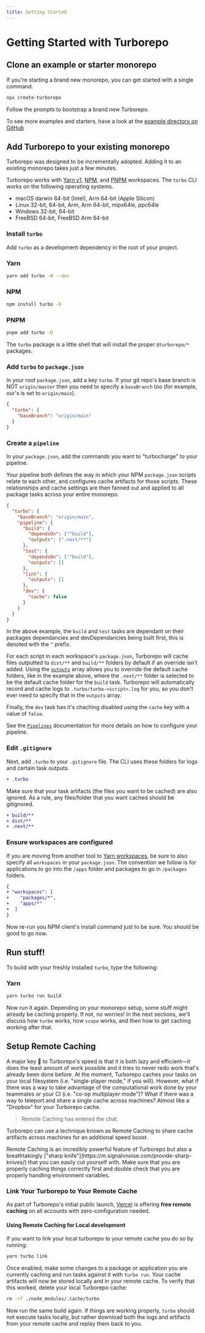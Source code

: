 ```yaml
---
title: Getting Started 
---
```



# Getting Started with Turborepo

## Clone an example or starter monorepo

If you're starting a brand new monorepo, you can get started with a single command.

```sh
npx create-turborepo
```

Follow the prompts to bootstrap a brand new Turborepo.

To see more examples and starters, have a look at the [example directory on GitHub](https://github.com/vercel/turborepo/blob/main/examples)

## Add Turborepo to your existing monorepo

Turborepo was designed to be incrementally adopted. Adding it to an existing monorepo takes just a few minutes.

Turborepo works with [Yarn v1](https://classic.yarnpkg.com/lang/en/), [NPM](https://npmjs.com), and [PNPM](https://pnpm.io/) workspaces. The `turbo` CLI works on the following operating systems.

- macOS darwin 64-bit (Intel), Arm 64-bit (Apple Silicon)
- Linux 32-bit, 64-bit, Arm, Arm 64-bit, mips64le, ppc64le
- Windows 32-bit, 64-bit
- FreeBSD 64-bit, FreeBSD Arm 64-bit

### Install `turbo`

Add `turbo` as a development dependency in the root of your project.

### Yarn

```bash
yarn add turbo -W --dev
```

### NPM

```bash
npm install turbo -D
```

### PNPM

```bash
pnpm add turbo -D
```

The `turbo` package is a little shell that will install the proper `@turborepo/*` packages.

### Add `turbo` to `package.json`

In your root `package.json`, add a key `turbo`. If your git repo's base branch is NOT `origin/master` then you need to specify a `baseBranch` too (for example, our's is set to `origin/main`).

```json
{
  "turbo": {
    "baseBranch": "origin/main"
  }
}
```

### Create a `pipeline`

In your `package.json`, add the commands you want to "turbocharge" to your pipeline.

Your pipeline both defines the way in which your NPM `package.json` scripts relate to each other, and configures cache artifacts for those scripts. These relationships and cache settings are then fanned out and applied to all package tasks across your entire monorepo.

```json
{
  "turbo": {
    "baseBranch": "origin/main",
    "pipeline": {
      "build": {
        "dependsOn": ["^build"],
        "outputs": [".next/**"]
      },
      "test": {
        "dependsOn": ["^build"],
        "outputs": []
      },
      "lint": {
        "outputs": []
      },
      "dev": {
        "cache": false
      }
    }
  }
}
```

In the above example, the `build` and `test` tasks are dependant on their packages dependancies and devDependancies being built first, this is denoted with the `^` prefix.

For each script in each workspace's `package.json`, Turborepo will cache files outputted to `dist/**` and `build/**` folders by default if an override isn't added. Using the [`outputs`](./features/caching#configuring-cache-outputs) array allows you to override the default cache folders,
like in the example above, where the `.next/**` folder is selected to be the default cache folder for the `build` task. Turborepo will automatically record and cache logs to `.turbo/turbo-<script>.log` for you, so you don't ever need to specify that in the `outputs` array.

Finally, the `dev` task has it's chaching disabled using the `cache` key with a value of `false`.

See the [`Pipelines`](./features/pipelines) documentation for more details on how to configure your pipeline.

### Edit `.gitignore`

Next, add `.turbo` to your `.gitignore` file. The CLI uses these folders for logs and certain task outputs.

```diff
+ .turbo
```

Make sure that your task artifacts (the files you want to be cached) are also ignored. As a rule, any files/folder that you want cached should be gitignored.

```diff
+ build/**
+ dist/**
+ .next/**
```

### Ensure workspaces are configured

If you are moving from another tool to [Yarn workspaces](https://classic.yarnpkg.com/en/docs/workspaces/), be sure to also specify all `workspaces` in your `package.json`. The convention we follow is for applications to go into the `/apps` folder and packages to go in `/packages` folders.

```diff
{
+ "workspaces": [
+    "packages/*",
+    "apps/*"
+  ]
}
```

Now re-run you NPM client's install command just to be sure. You should be good to go now.

## Run stuff!

To build with your freshly installed `turbo`, type the following:

### Yarn

```sh
yarn turbo run build
```

Now run it again. Depending on your monorepo setup, some stuff might already be caching properly. If not, no worries! In the next sections, we'll discuss how `turbo` works, how `scope` works, and then how to get caching working after that.

## Setup Remote Caching <Beta/>

A major key 🔑 to Turborepo's speed is that it is both lazy and efficient—it does the least amount of work possible and it tries to never redo work that's already been done before.
At the moment, Turborepo caches your tasks on your local filesystem (i.e. "single-player mode," if you will). However, what if there was a way to take advantage of the computational work done by your teammates or your CI (i.e. "co-op multiplayer mode")? What if there was a way to teleport and share a single cache across machines? Almost like a "Dropbox" for your Turborepo cache.

> Remote Caching has entered the chat.

Turborepo can use a technique known as Remote Caching to share cache artifacts across machines for an additional speed boost.

<Callout> 
  Remote Caching is an incredibly powerful feature of Turborepo but also a breathtakingly ["sharp knife"](https://m.signalvnoise.com/provide-sharp-knives/) that you can easily cut yourself with. Make sure that you are properly caching things correctly first and double check that you are properly handling environment variables.
</Callout>

### Link Your Turborepo to Your Remote Cache

As part of Turborepo's initial public launch, [Vercel](https://vercel.com) is offering **free remote caching** on all accounts with zero-configuration needed.

#### Using Remote Caching for Local development

If you want to link your local turborepo to your remote cache you do so by running:

```sh
yarn turbo link
```

Once enabled, make some changes to a package or application you are currently caching and run tasks against it with `turbo run`.
Your cache artifacts will now be stored locally and in your remote cache. To verify that this worked, delete your local Turborepo cache:

```sh
rm -rf ./node_modules/.cache/turbo
```

Now run the same build again. If things are working properly, `turbo` should not execute tasks locally, but rather download both the logs and artifacts from your remote cache and replay them back to you.
